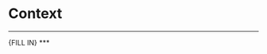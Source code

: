 <!--
More details on the background on the case study topic as well its relation to biomedical science
-->

# **Context**
***
{FILL IN}
***

